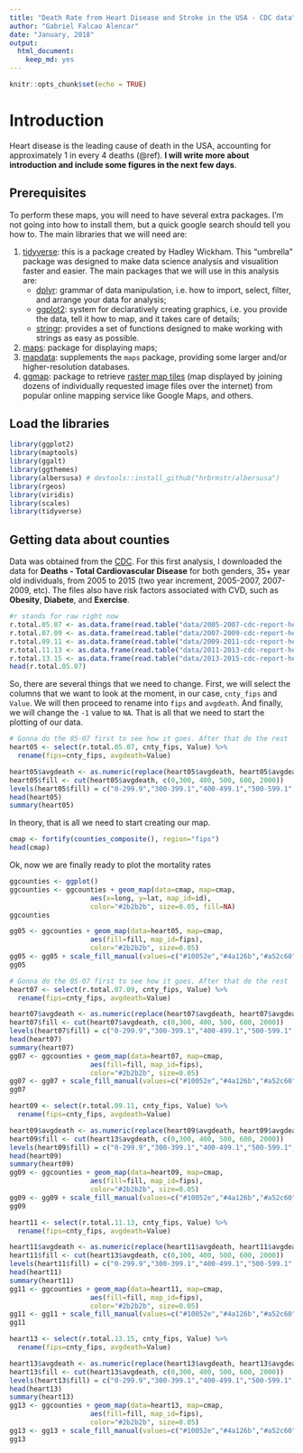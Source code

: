 ```yaml
---
title: "Death Rate from Heart Disease and Stroke in the USA - CDC data"
author: "Gabriel Falcao Alencar"
date: "January, 2018"
output: 
  html_document: 
    keep_md: yes
---
```


```r
knitr::opts_chunk$set(echo = TRUE)
```

# Introduction

Heart disease is the leading cause of death in the USA, accounting for approximately 1 in every 4 deaths (@ref). **I will write more about introduction and include some figures in the next few days**.

## Prerequisites

To perform these maps, you will need to have several extra packages. I'm not going into how to install them, but a quick google search should tell you how to. The main libraries that we will need are:

1. [tidyverse](https://www.tidyverse.org/): this is a package created by Hadley Wickham. This "umbrella" package was designed to make data science analysis and visualition faster and easier. The main packages that we will use in this analysis are:
    + [dplyr](http://dplyr.tidyverse.org/): grammar of data manipulation, i.e. how to import, select, filter, and arrange your data for analysis;
    + [ggplot2](http://ggplot2.tidyverse.org/): system for declaratively creating graphics, i.e. you provide the data, tell it how to map, and it takes care of details;
    + [stringr](http://stringr.tidyverse.org/): provides a set of functions designed to make working with strings as easy as possible.
2. [maps](https://cran.r-project.org/web/packages/maps/README.html): package for displaying maps;
3. [mapdata](https://www.rdocumentation.org/packages/mapdata/versions/2.2-6): supplements the `maps` package, providing some larger and/or higher-resolution databases.
4. [ggmap](https://github.com/dkahle/ggmap): package to retrieve [raster map tiles](https://en.wikipedia.org/wiki/Tiled_web_map) (map displayed by joining dozens of individually requested image files over the internet) from popular online mapping service like Google Maps, and others.

## Load the libraries
```r
library(ggplot2)
library(maptools)
library(ggalt)
library(ggthemes)
library(albersusa) # devtools::install_github("hrbrmstr/albersusa")
library(rgeos)
library(viridis)
library(scales)
library(tidyverse)
```

## Getting data about counties

Data was obtained from the [CDC](https://www.cdc.gov/). For this first analysis, I downloaded the data for **Deaths - Total Cardiovascular Disease** for both genders, 35+ year old individuals, from 2005 to 2015 (two year increment, 2005-2007, 2007-2009, etc). The files also have risk factors associated with CVD, such as **Obesity**, **Diabete**, and **Exercise**.

```r
#r stands for raw right now
r.total.05.07 <- as.data.frame(read.table("data/2005-2007-cdc-report-heart-disease-and-risk-factors.txt", header=TRUE, sep=",", colClasses = 'character'))
r.total.07.09 <- as.data.frame(read.table("data/2007-2009-cdc-report-heart-disease-and-risk-factors.txt", header=TRUE, sep=",", colClasses = 'character'))
r.total.09.11 <- as.data.frame(read.table("data/2009-2011-cdc-report-heart-disease-and-risk-factors.txt", header=TRUE, sep=",", colClasses = 'character'))
r.total.11.13 <- as.data.frame(read.table("data/2011-2013-cdc-report-heart-disease-and-risk-factors.txt", header=TRUE, sep=",", colClasses = 'character'))
r.total.13.15 <- as.data.frame(read.table("data/2013-2015-cdc-report-heart-disease-and-risk-factors.txt", header=TRUE, sep=",", colClasses = 'character'))
head(r.total.05.07)
```

So, there are several things that we need to change. First, we will select the columns that we want to look at the moment, in our case, `cnty_fips` and `Value`. We will then proceed to rename into `fips` and `avgdeath`. And finally, we will change the `-1` value to `NA`. That is all that we need to start the plotting of our data.

```r
# Gonna do the 05-07 first to see how it goes. After that do the rest
heart05 <- select(r.total.05.07, cnty_fips, Value) %>%
  rename(fips=cnty_fips, avgdeath=Value)

heart05$avgdeath <- as.numeric(replace(heart05$avgdeath, heart05$avgdeath<0, NA))
heart05$fill <- cut(heart05$avgdeath, c(0,300, 400, 500, 600, 2000))
levels(heart05$fill) = c("0-299.9","300-399.1","400-499.1","500-599.1",">600")
head(heart05)
summary(heart05)
```

In theory, that is all we need to start creating our map.

```r
cmap <- fortify(counties_composite(), region="fips")
head(cmap)
```

Ok, now we are finally ready to plot the mortality rates

```r
ggcounties <- ggplot()
ggcounties <- ggcounties + geom_map(data=cmap, map=cmap,
                    aes(x=long, y=lat, map_id=id),
                    color="#2b2b2b", size=0.05, fill=NA)
ggcounties
```


```r
gg05 <- ggcounties + geom_map(data=heart05, map=cmap,
                    aes(fill=fill, map_id=fips),
                    color="#2b2b2b", size=0.05)
gg05 <- gg05 + scale_fill_manual(values=c("#10052e","#4a126b","#a52c60","#ed6925","#f7d03c"))
gg05
```

```r
# Gonna do the 05-07 first to see how it goes. After that do the rest
heart07 <- select(r.total.07.09, cnty_fips, Value) %>%
  rename(fips=cnty_fips, avgdeath=Value)

heart07$avgdeath <- as.numeric(replace(heart07$avgdeath, heart07$avgdeath<0, NA))
heart07$fill <- cut(heart07$avgdeath, c(0,300, 400, 500, 600, 2000))
levels(heart07$fill) = c("0-299.9","300-399.1","400-499.1","500-599.1",">600")
head(heart07)
summary(heart07)
gg07 <- ggcounties + geom_map(data=heart07, map=cmap,
                    aes(fill=fill, map_id=fips),
                    color="#2b2b2b", size=0.05)
gg07 <- gg07 + scale_fill_manual(values=c("#10052e","#4a126b","#a52c60","#ed6925","#f7d03c"))
gg07
```
```r
heart09 <- select(r.total.09.11, cnty_fips, Value) %>%
  rename(fips=cnty_fips, avgdeath=Value)

heart09$avgdeath <- as.numeric(replace(heart09$avgdeath, heart09$avgdeath<0, NA))
heart09$fill <- cut(heart13$avgdeath, c(0,300, 400, 500, 600, 2000))
levels(heart09$fill) = c("0-299.9","300-399.1","400-499.1","500-599.1",">600")
head(heart09)
summary(heart09)
gg09 <- ggcounties + geom_map(data=heart09, map=cmap,
                    aes(fill=fill, map_id=fips),
                    color="#2b2b2b", size=0.05)
gg09 <- gg09 + scale_fill_manual(values=c("#10052e","#4a126b","#a52c60","#ed6925","#f7d03c"))
gg09
```

```r
heart11 <- select(r.total.11.13, cnty_fips, Value) %>%
  rename(fips=cnty_fips, avgdeath=Value)

heart11$avgdeath <- as.numeric(replace(heart11$avgdeath, heart11$avgdeath<0, NA))
heart11$fill <- cut(heart13$avgdeath, c(0,300, 400, 500, 600, 2000))
levels(heart11$fill) = c("0-299.9","300-399.1","400-499.1","500-599.1",">600")
head(heart11)
summary(heart11)
gg11 <- ggcounties + geom_map(data=heart11, map=cmap,
                    aes(fill=fill, map_id=fips),
                    color="#2b2b2b", size=0.05)
gg11 <- gg11 + scale_fill_manual(values=c("#10052e","#4a126b","#a52c60","#ed6925","#f7d03c"))
gg11
```

```r
heart13 <- select(r.total.13.15, cnty_fips, Value) %>%
  rename(fips=cnty_fips, avgdeath=Value)

heart13$avgdeath <- as.numeric(replace(heart13$avgdeath, heart13$avgdeath<0, NA))
heart13$fill <- cut(heart13$avgdeath, c(0,300, 400, 500, 600, 2000))
levels(heart13$fill) = c("0-299.9","300-399.1","400-499.1","500-599.1",">600")
head(heart13)
summary(heart13)
gg13 <- ggcounties + geom_map(data=heart13, map=cmap,
                    aes(fill=fill, map_id=fips),
                    color="#2b2b2b", size=0.05)
gg13 <- gg13 + scale_fill_manual(values=c("#10052e","#4a126b","#a52c60","#ed6925","#f7d03c"))
gg13
```
